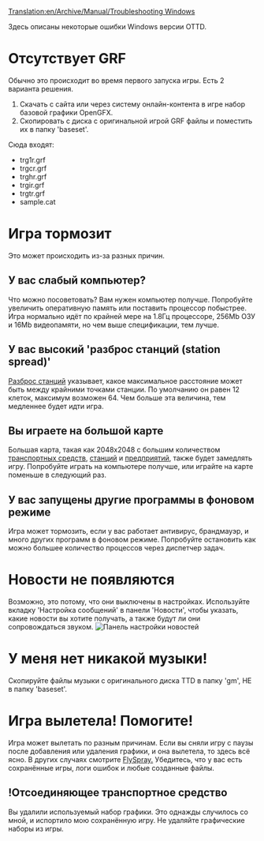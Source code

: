 [[Translation:en/Archive/Manual/Troubleshooting Windows]]
{{ru/Необходимо сделать|поправить ссылки после перевода соответствующих страниц, поменять картинку}}

Здесь описаны некоторые ошибки Windows версии OTTD.

=Отсутствует GRF=
Обычно это происходит во время первого запуска игры. Есть 2 варианта решения.
# Скачать с сайта или через систему онлайн-контента в игре набор базовой графики OpenGFX.
# Скопировать с диска с оригинальной игрой GRF файлы и поместить их в папку 'baseset'. 
Сюда входят:
* trg1r.grf
* trgcr.grf
* trghr.grf
* trgir.grf
* trgtr.grf
* sample.cat

=Игра тормозит=
Это может происходить из-за разных причин.
==У вас слабый компьютер?==
Что можно посоветовать? Вам нужен компьютер получше. Попробуйте увеличить оперативную память или поставить процессор побыстрее. Игра нормально идёт по крайней мере на 1.8Гц процессоре, 256Mb ОЗУ и 16Mb видеопамяти, но чем выше спецификации, тем лучше.

==У вас высокий 'разброс станций (station spread)'==
[[en/Archive/Manual/Settings/Change station spread|Разброс станций]] указывает, какое максимальное расстояние может быть между крайними точками станции. По умолчанию он равен 12 клеток, максимум возможен 64. Чем больше эта величина, тем медленнее будет идти игра.

==Вы играете на большой карте==
Большая карта, такая как 2048x2048 с большим количеством [[ru/Manual/Транспорт|транспортных средств]], [[ru/Manual/Станции|станций]] и [[ru/Manual/Промышленность|предприятий]], также будет замедлять игру. Попробуйте играть на компьютере получше, или играйте на карте поменьше в следующий раз.
==У вас запущены другие программы в фоновом режиме==
Игра может тормозить, если у вас работает антивирус, брандмауэр, и много других программ в фоновом режиме. Попробуйте остановить как можно большее количество процессов через диспетчер задач.
=Новости не появляются=
Возможно, это потому, что они выключены в настройках. Используйте вкладку 'Настройка сообщений' в панели 'Новости', чтобы указать, какие новости вы хотите получать, а также будут ли они сопровождаться звуком. [[File:en/Archive/Manual/Newssettings.png|frame|Панель настройки новостей]]
=У меня нет никакой музыки!=
Скопируйте файлы музыки с оригинального диска TTD в папку 'gm', НЕ в папку 'baseset'.
=Игра вылетела! Помогите!=
Игра может вылетать по разным причинам. Если вы сняли игру с паузы после добавления или удаления графики, и она вылетела, то здесь всё ясно. В других случаях смотрите [http://bugs.openttd.org FlySpray.] Убедитесь, что у вас есть сохранённые игры, логи ошибок и любые созданные файлы.
==!Отсоединяющее транспортное средство==
Вы удалили используемый набор графики. Это однажды случилось со мной, и испортило мою сохранённую игру. Не удаляйте графические наборы из игры.